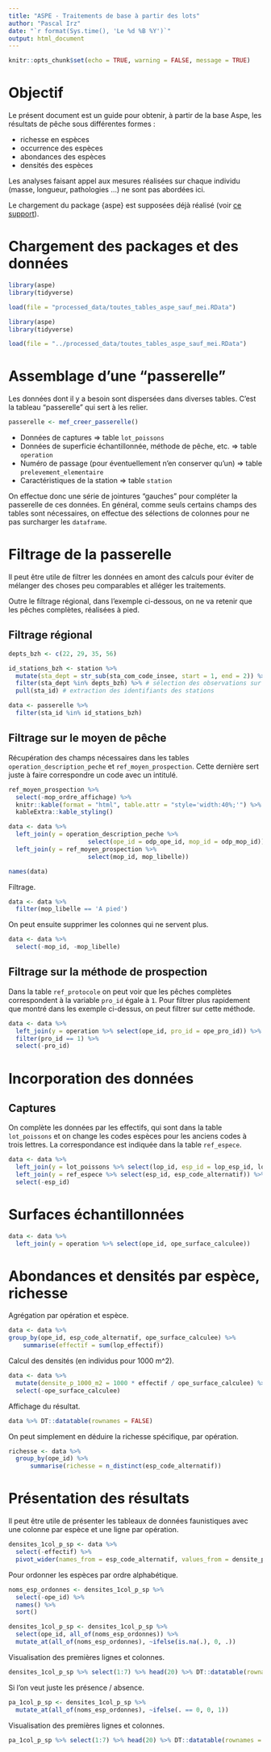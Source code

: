 ```yaml
---
title: "ASPE - Traitements de base à partir des lots"
author: "Pascal Irz"
date: "`r format(Sys.time(), 'Le %d %B %Y')`"
output: html_document
---
```


```r
knitr::opts_chunk$set(echo = TRUE, warning = FALSE, message = TRUE)
```

# Objectif

Le présent document est un guide pour obtenir, à partir de la base Aspe, les résultats de pêche sous différentes formes :

- richesse en espèces
- occurrence des espèces
- abondances des espèces
- densités des espèces

Les analyses faisant appel aux mesures réalisées sur chaque individu (masse, longueur, pathologies ...) ne sont pas abordées ici. 

Le chargement du package {aspe} est supposées déjà réalisé (voir [ce support](https://rpubs.com/kamoke/713407)).

# Chargement des packages et des données

```r
library(aspe)
library(tidyverse)

load(file = "processed_data/toutes_tables_aspe_sauf_mei.RData")
```

```r
library(aspe)
library(tidyverse)

load(file = "../processed_data/toutes_tables_aspe_sauf_mei.RData")
```

# Assemblage d'une "passerelle"

Les données dont il y a besoin sont dispersées dans diverses tables. C'est la tableau "passerelle" qui sert à les relier.

```r
passerelle <- mef_creer_passerelle()
```

- Données de captures $\Rightarrow$ table `lot_poissons`
- Données de superficie échantillonnée, méthode de pêche, etc. $\Rightarrow$ table `operation`
- Numéro de passage (pour éventuellement n'en conserver qu'un) $\Rightarrow$ table `prelevement_elementaire`
- Caractéristiques de la station $\Rightarrow$ table `station`

<!-- Message de Nicolas Poulet

Pour ce qui est des traitements classiques (pour moi) : effectifs par espèces et par opérations avec comme champs de base (pas sûr que ça colle exactement à la dénomination de la base actuelle) :

st_id; st_nom; st_long;
ope_id; ope_date; ope_methode; ope_moyen; ope_surf; ope_nb point; ope_nb zone; ope_long; ope_larg; ope_prof;
numero_passage;
code_esp; effectif; biomasse your comment -->

On effectue donc une série de jointures "gauches" pour compléter la passerelle de ces données. En général, comme seuls certains champs des tables sont nécessaires, on effectue des sélections de colonnes pour ne pas surcharger les `dataframe`.

# Filtrage de la passerelle

Il peut être utile de filtrer les données en amont des calculs pour éviter de mélanger des choses peu comparables et alléger les traitements.

Outre le filtrage régional, dans l'exemple ci-dessous, on ne va retenir que les pêches complètes, réalisées à pied.

## Filtrage régional

```r
depts_bzh <- c(22, 29, 35, 56)

id_stations_bzh <- station %>%
  mutate(sta_dept = str_sub(sta_com_code_insee, start = 1, end = 2)) %>% # création du champ sta_dept
  filter(sta_dept %in% depts_bzh) %>% # sélection des observations sur les numéros de dept
  pull(sta_id) # extraction des identifiants des stations

data <- passerelle %>% 
  filter(sta_id %in% id_stations_bzh)
```

## Filtrage sur le moyen de pêche

Récupération des champs nécessaires dans les tables `operation_description_peche` et `ref_moyen_prospection`. Cette dernière sert juste à faire correspondre un code avec un intitulé. 

```r
ref_moyen_prospection %>%
  select(-mop_ordre_affichage) %>% 
  knitr::kable(format = "html", table.attr = "style='width:40%;'") %>% 
  kableExtra::kable_styling()
```


```r
data <- data %>% 
  left_join(y = operation_description_peche %>%
                      select(ope_id = odp_ope_id, mop_id = odp_mop_id)) %>% 
  left_join(y = ref_moyen_prospection %>%
                      select(mop_id, mop_libelle))

names(data)
```

Filtrage.

```r
data <- data %>% 
  filter(mop_libelle == 'A pied')
```

On peut ensuite supprimer les colonnes qui ne servent plus.

```r
data <- data %>% 
  select(-mop_id, -mop_libelle)
```

## Filtrage sur la méthode de prospection

Dans la table `ref_protocole` on peut voir que les pêches complètes correspondent à la variable `pro_id` égale à `1`. Pour filtrer plus rapidement que montré dans les exemple ci-dessus, on peut filtrer sur cette méthode.

```r
data <- data %>% 
  left_join(y = operation %>% select(ope_id, pro_id = ope_pro_id)) %>% 
  filter(pro_id == 1) %>% 
  select(-pro_id)
```

# Incorporation des données

## Captures

On complète les données par les effectifs, qui sont dans la table `lot_poissons` et on change les codes espèces pour les anciens codes à trois lettres. La correspondance est indiquée dans la table `ref_espece`.

```r
data <- data %>% 
  left_join(y = lot_poissons %>% select(lop_id, esp_id = lop_esp_id, lop_effectif)) %>%
  left_join(y = ref_espece %>% select(esp_id, esp_code_alternatif)) %>% 
  select(-esp_id)
```

# Surfaces échantillonnées

```r
data <- data %>% 
  left_join(y = operation %>% select(ope_id, ope_surface_calculee))
```
# Abondances et densités par espèce, richesse

Agrégation par opération et espèce.

```r
data <- data %>% 
group_by(ope_id, esp_code_alternatif, ope_surface_calculee) %>% 
    summarise(effectif = sum(lop_effectif))
```

Calcul des densités (en individus pour 1000 m^2).

```r
data <- data %>% 
  mutate(densite_p_1000_m2 = 1000 * effectif / ope_surface_calculee) %>% 
  select(-ope_surface_calculee)
```

Affichage du résultat.

```r
data %>% DT::datatable(rownames = FALSE)
```

On peut simplement en déduire la richesse spécifique, par opération.

```r
richesse <- data %>% 
  group_by(ope_id) %>% 
      summarise(richesse = n_distinct(esp_code_alternatif))
```

# Présentation des résultats

Il peut être utile de présenter les tableaux de données faunistiques avec une colonne par espèce et une ligne par opération.

```r
densites_1col_p_sp <- data %>% 
  select(-effectif) %>% 
  pivot_wider(names_from = esp_code_alternatif, values_from = densite_p_1000_m2)
```

Pour ordonner les espèces par ordre alphabétique.

```r
noms_esp_ordonnes <- densites_1col_p_sp %>% 
  select(-ope_id) %>% 
  names() %>% 
  sort()

densites_1col_p_sp <- densites_1col_p_sp %>%
  select(ope_id, all_of(noms_esp_ordonnes)) %>% 
  mutate_at(all_of(noms_esp_ordonnes), ~ifelse(is.na(.), 0, .))
```

Visualisation des premières lignes et colonnes.

```r
densites_1col_p_sp %>% select(1:7) %>% head(20) %>% DT::datatable(rownames = FALSE)
```

Si l'on veut juste les présence / absence.

```r
pa_1col_p_sp <- densites_1col_p_sp %>% 
  mutate_at(all_of(noms_esp_ordonnes), ~ifelse(. == 0, 0, 1))
```

Visualisation des premières lignes et colonnes.

```r
pa_1col_p_sp %>% select(1:7) %>% head(20) %>% DT::datatable(rownames = FALSE)
```



